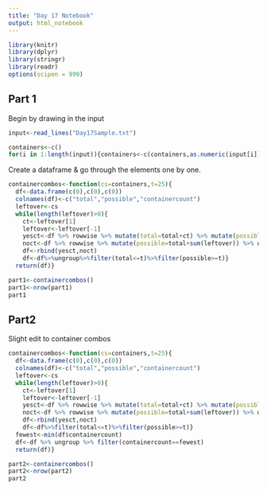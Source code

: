 ```yaml
---
title: "Day 17 Notebook"
output: html_notebook
---
```


```r
library(knitr)
library(dplyr)
library(stringr)
library(readr)
options(scipen = 999)
```

## Part 1

Begin by drawing in the input

```r
input<-read_lines("Day17Sample.txt")

containers<-c()
for(i in 1:length(input)){containers<-c(containers,as.numeric(input[i]))}
```

Create a dataframe & go through the elements one by one.

```r
containercombos<-function(cs=containers,t=25){
  df<-data.frame(c(0),c(0),c(0))
  colnames(df)<-c("total","possible","containercount")
  leftover<-cs
  while(length(leftover)>0){
    ct<-leftover[1]
    leftover<-leftover[-1]
    yesct<-df %>% rowwise %>% mutate(total=total+ct) %>% mutate(possible=total+sum(leftover)) %>% ungroup 
    noct<-df %>% rowwise %>% mutate(possible=total+sum(leftover)) %>% ungroup
    df<-rbind(yesct,noct)
    df<-df%>%ungroup%>%filter(total<=t)%>%filter(possible>=t)}
  return(df)}
```

```r
part1<-containercombos()
part1<-nrow(part1)
part1
```

## Part2

Slight edit to container combos

```r
containercombos<-function(cs=containers,t=25){
  df<-data.frame(c(0),c(0),c(0))
  colnames(df)<-c("total","possible","containercount")
  leftover<-cs
  while(length(leftover)>0){
    ct<-leftover[1]
    leftover<-leftover[-1]
    yesct<-df %>% rowwise %>% mutate(total=total+ct) %>% mutate(possible=total+sum(leftover),containercount=containercount+1) %>% ungroup 
    noct<-df %>% rowwise %>% mutate(possible=total+sum(leftover)) %>% ungroup
    df<-rbind(yesct,noct)
    df<-df%>%filter(total<=t)%>%filter(possible>=t)}
  fewest<-min(df$containercount)
  df<-df %>% ungroup %>% filter(containercount==fewest)
  return(df)}
```

```r
part2<-containercombos()
part2<-nrow(part2)
part2
```

